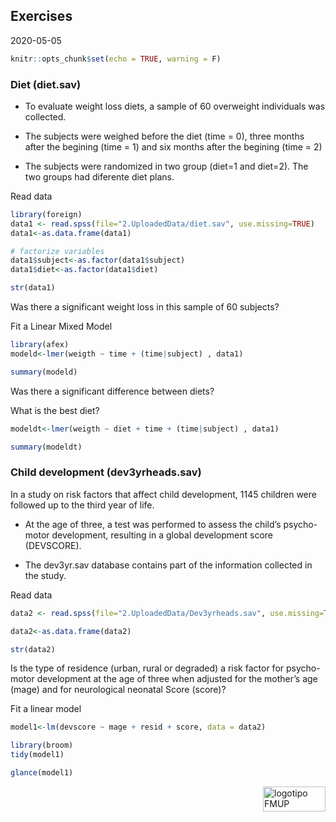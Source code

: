## Exercises

2020-05-05

```r
knitr::opts_chunk$set(echo = TRUE, warning = F)
```

### Diet (diet.sav)

- To evaluate weight loss diets, a sample of 60 overweight individuals was collected. 

- The subjects were weighed before the diet (time = 0), three months after the begining (time = 1) and six months after the begining (time = 2) 

- The subjects were randomized in two group (diet=1 and diet=2). The two groups had diferente diet plans.

Read data
```r
library(foreign)
data1 <- read.spss(file="2.UploadedData/diet.sav", use.missing=TRUE)
data1<-as.data.frame(data1)

# factorize variables
data1$subject<-as.factor(data1$subject)
data1$diet<-as.factor(data1$diet)

str(data1)
```

Was there a significant weight loss in this sample of 60 subjects?

Fit a Linear Mixed Model
```r
library(afex)
modeld<-lmer(weigth ~ time + (time|subject) , data1)

summary(modeld)
```

Was there a significant difference between diets?

What is the best diet?
```r
modeldt<-lmer(weigth ~ diet + time + (time|subject) , data1)

summary(modeldt)
```

### Child development (dev3yrheads.sav)

In a study on risk factors that affect child development, 1145 children were followed up to the third year of life.

- At the age of three, a test was performed to assess the child's psycho-motor development, resulting in a global development score (DEVSCORE).

- The dev3yr.sav database contains part of the information collected in the study.

Read data
```r
data2 <- read.spss(file="2.UploadedData/Dev3yrheads.sav", use.missing=TRUE)

data2<-as.data.frame(data2)

str(data2)
```

Is the type of residence (urban, rural or degraded) a risk factor for psycho-motor development at the
age of three when adjusted for the mother's age (mage) and for neurological neonatal Score (score)?

Fit a linear model
```r
model1<-lm(devscore ~ mage + resid + score, data = data2)

library(broom)
tidy(model1)

glance(model1)
```


<img src="images/logoFMUP.png" alt="logotipo FMUP" style="width:100px;height:40px;" align="right">


